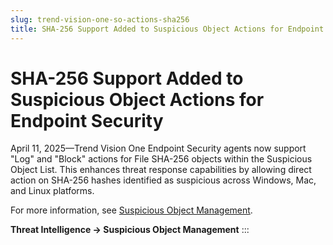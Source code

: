 ```yaml
---
slug: trend-vision-one-so-actions-sha256
title: SHA-256 Support Added to Suspicious Object Actions for Endpoint Security
---
```

# SHA-256 Support Added to Suspicious Object Actions for Endpoint Security

April 11, 2025—Trend Vision One Endpoint Security agents now support "Log" and "Block" actions for File SHA-256 objects within the Suspicious Object List. This enhances threat response capabilities by allowing direct action on SHA-256 hashes identified as suspicious across Windows, Mac, and Linux platforms.

For more information, see [Suspicious Object Management](suspicious-object-management.mdx).

**Threat Intelligence → Suspicious Object Management**
:::
